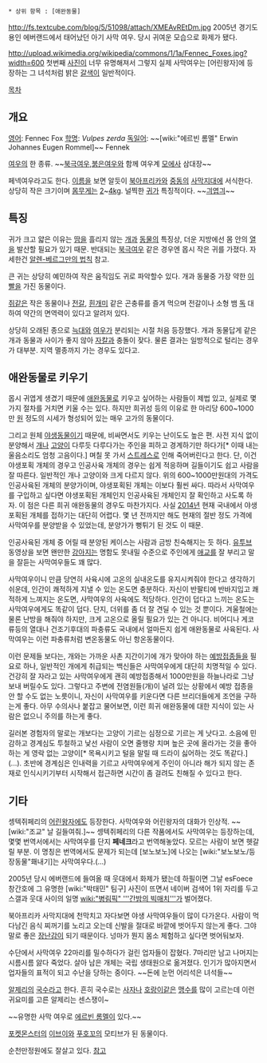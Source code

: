  * 상위 항목 : [애완동물]
http://fs.textcube.com/blog/5/51098/attach/XMEAvREtDm.jpg
2005년 경기도 용인 에버랜드에서 태어났던 아기 사막 여우. 당시 귀여운 모습으로 화제가 됐다.

http://upload.wikimedia.org/wikipedia/commons/1/1a/Fennec_Foxes.jpg?width=600
첫번째 [[사진]]이 너무 유명해져서 그렇지 실제 사막여우는 [어린왕자]에 등장하는 그 녀석처럼 밝은 [[갈색]]이 일반적이다.

[[목차]]
== 개요 ==
[[영어]]: Fennec Fox
[[학명]]: ''Vulpes zerda''
[[독일어]]: ~~[wiki:"에르빈 롬멜" Erwin Johannes Eugen Rommel]~~ Fennek

[[여우]]의 한 종류. ~~[[북극여우]],[[붉은여우]]와 함께 여우계 [[모에사]] 삼대장~~

페넥여우라고도 한다. [[이름]]을 보면 알듯이 [[북아프리카]]와 [[중동]]의 [[사막]]지대에 서식한다. 상당히 작은 크기이며 [[몸무게]]는 [[2]]~[[4]]kg. 널찍한 [[귀]]가 특징적이다. ~~[[긔엽긔]]~~

== 특징 ==
귀가 크고 얇은 이유는 [[땀]]을 흘리지 않는 [[개]]과 [[동물]]의 특징상, 더운 지방에선 몸 안의 [[열]]을 발산할 필요가 있기 때문. 반대되는 [[북극여우]] 같은 경우엔 몹시 작은 귀를 가졌다. 자세한건 [[알렌-베르그만의 법칙]] 참고.

큰 귀는 상당히 예민하여 작은 움직임도 귀로 파악할수 있다. 개과 동물중 가장 약한 [[이빨]]을 가진 동물이다.

[[쥐]]같은 작은 동물이나 [[전갈]], [[흰개미]] 같은 곤충류를 즐겨 먹으며 전갈이나 소형 뱀 [[독]] 대하여 약간의 면역력이 있다고 알려저 있다.

상당히 오래된 종으로 [[늑대]]와 [[여우]]가 분리되는 시절 처음 등장했다. 개과 동물답게 같은 개과 동물과 사이가 좋지 않아 [[자칼]]과 충돌이 잦다. 물론 결과는 일방적으로 털리는 경우가 대부분. 지역 멸종까지 가는 경우도 있다고.

== 애완동물로 키우기 ==
몹시 귀엽게 생겼기 때문에 [[애완동물]]로 키우고 싶어하는 사람들이 제법 있고, 실제로 몇가지 절차를 거치면 키울 수는 있다. 하지만 희귀성 등의 이유로 한 마리당 600~1000만 [[원]] 정도의 시세가 형성되어 있는 매우 고가의 동물이다.

그리고 원체 [[야생동물]]이기 때문에, 비싸면서도 키우는 난이도도 높은 편. 사전 지식 없이 분양해서 [[개]]나 [[고양이]] 다루듯 다루다가는 주인을 피하고 경계하기만 하다가[* 이때 내는 울음소리도 엄청 고음이다.] 며칠 못 가서 [[스트레스]]로 인해 죽어버린다고 한다. 단, 이건 야생포획 개체의 경우고 인공사육 개체의 경우는 쉽게 적응하며 길들이기도 쉽고 사람을 잘 따른다. 일반적인 개나 고양이와 크게 다르지 않다. 위의 600~1000만원대의 가격도 인공사육된 개체의 분양가이며, 야생포획된 개체는 이보다 훨씬 싸다. 따라서 사막여우를 구입하고 싶다면 야생포획된 개체인지 인공사육된 개체인지 잘 확인하고 사도록 하자. 이 점은 다른 희귀 애완동물의 경우도 마찬가지다. 사실 [[2014년]] 현재 국내에서 야생포획된 개체를 접하기는 대단히 어렵다. 몇 년 전까지만 해도 현재의 절반 정도 가격에 사막여우를 분양받을 수 있었는데, 분양가가 뻥튀기 된 것도 이 때문.

인공사육된 개체 중 어릴 때 분양된 케이스는 사람과 금방 친숙해지는 듯 하다. [[유투브]] 동영상을 보면 왠만한 [[강아지]]는 명함도 못내밀 수준으로 주인에게 [[애교]]를 잘 부리고 말을 잘듣는 사막여우들도 꽤 많다.

사막여우이니 만큼 당연히 사육시에 고온의 실내온도를 유지시켜줘야 한다고 생각하기 쉬운데, 인간이 쾌적하게 지낼 수 있는 온도면 충분하다. 자신이 반팔티에 반바지입고 쾌적하게 느껴지는 온도면, 사막여우의 사육에도 적당하다. 인간이 덥다고 느끼는 온도는 사막여우에게도 똑같이 덥다. 단지, 더위를 좀 더 잘 견딜 수 있는 것 뿐이다. 겨울철에는 물론 난방을 해줘야 하지만, 크게 고온으로 올릴 필요가 있는 건 아니다. 비어디나 게코류등의 열대나 건조기후대의 파충류도 국내에서 얼마든지 쉽게 애완동물로 사육된다. 사막여우는 이런 파충류처럼 변온동물도 아닌 항온동물이다.

이런 문제들 보다는, 개와는 가까운 사촌 지간이기에 개가 맞아야 하는 [[예방접종]]들을 필요로 하나, 일반적인 개에게 취급되는 백신들은 사막여우에게 대단히 치명적일 수 있다. 건강히 잘 자라고 있는 사막여우에게 괜히 예방접종해서 1000만원을 하늘나라로 그냥 보내 버릴수도 있다. 그렇다고 주변에 전염원들(개)이 널려 있는 상황에서 예방 접종을 안 할 수도 없는 노릇이니, 자신이 사막여우를 키운다면 다른 브리더들에게 조언을 구하는게 좋다. 아무 수의사나 붙잡고 물어보면, 이런 희귀 애완동물에 대한 지식이 있는 사람은 없으니 주의를 하는게 좋다.

길러본 경험자의 말로는 개보다는 고양이 기르는 심정으로 기르는 게 낫다고. 소음에 민감하고 경계심도 투철하고 낯선 사람이 오면 줄행랑 치며 높은 곳에 올라가는 것을 좋아하는 게 영락 없는 고양이[* 목욕시키고 털을 말릴 때 드라이 싫어하는 것도 똑같다.](...). 초반에 경계심은 인내력을 기르고 사막여우에게 주인이 아니라 해가 되지 않는 존재로 인식시키기부터 시작해서 접근하면 시간이 좀 걸려도 친해질 수 있다고 한다. 

== 기타 ==
셍텍쥐페리의 [[어린왕자]]에도 등장한다. 사막여우와 어린왕자의 대화가 인상적. ~~[wiki:"조교" 날 길들여줘.]~~ 셍텍쥐페리의 다른 작품에서도 사막여우는 등장하는데, 몇몇 번역서에서는 사막여우를 단지 '''페네크'''라고 번역해놓았다. 모르는 사람이 보면 헷갈릴 부분. 이 명칭은 번역에서도 문제가 되는데 [보노보노]에 나오는 [wiki:"보노보노/등장동물"홰내기]는 사막여우다.(…)

2005년 당시 에버랜드에 들여올 때 웃대에서 화제가 됐는데 하필이면 그날 esFoece 창간호에 그 유명한 [wiki:"박태민" 팀구] 사진이 뜨면서 네이버 검색어 1위 자리를 두고 스갤과 웃대 사이의 일명 [[wiki:"병림픽" '''간밤의 빅매치''']]가 벌어졌다.

북아프리카 사막지대에 천막치고 자다보면 야생 사막여우들이 많이 다가온다. 사람이 먹다남긴 음식 찌꺼기를 노리고 오는데 신발을 절대로 바깥에 벗어두지 않는게 좋다. 그야말로 좋은 [[장난감]]이 되기 때문이다. 넝마가 뭔지 몸소 체험하고 싶다면 벗어둬보자.

수단에서 사막여우 22마리를 밀수하다가 걸린 업자들이 잡혔다. 7마리만 남고 나머지는 시름시름 앓다 죽었다. 살아 남은 개체는 국립 생태원으로 옮겨졌다. 인기가 많아지면서 업자들의 표적이 되고 수난을 당하는 중이다.
~~돈에 눈먼 어리석은 녀석들~~

[[알제리]]의 [[국수]]라고 한다. 흔히 국수로는 [[사자]]나 [[호랑이]]같은 [[맹수]]를 많이 고르는데 이런 귀요미를 고른 알제리는 센스쟁이~

~~유명한 사막 여우로 [[에르빈 롬멜]]이 있다.~~

[[포켓몬스터]]의 [[이브이]]와 [[푸호꼬]]의 모티브가 된 동물이다.

순천만정원에도 잘살고 있다. [http://blog.naver.com/ranarrt/220261197091 참고]
